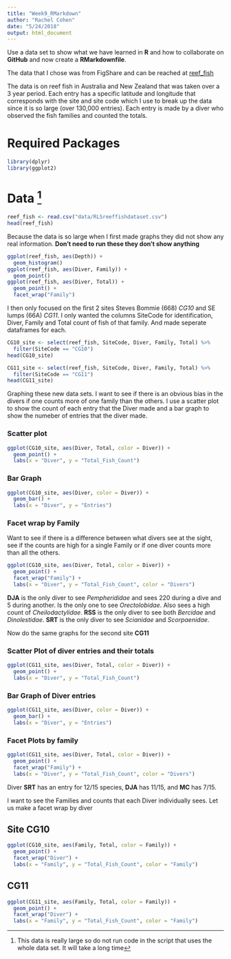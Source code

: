 ```yaml
---
title: "Week9_RMarkdown"
author: "Rachel Cohen"
date: "5/24/2018"
output: html_document
---
```


Use a data set to show what we have learned in **R** and how to collaborate on **GitHub** and now create a **RMarkdownfile**.

The data that I chose was from FigShare and can be reached at [reef_fish](https://figshare.com/articles/RLS_reef_fish_dataset.csv/934320) 

The data is on reef fish in Australia and New Zealand that was taken over a 3 year period. Each entry has a specific latitude and longitude that corresponds with the site and site code which I use to break up the data since it is so large (over 130,000 entries). Each entry is made by a diver who observed the fish families and counted the totals.

# Required Packages

```r
library(dplyr)
library(ggplot2)
```

# Data [^1]
```r
reef_fish <- read.csv("data/RLSreeffishdataset.csv")
head(reef_fish)
```

Because the data is so large when I first made graphs they did not show any real information. 
**Don't need to run these they don't show anything**
```r
ggplot(reef_fish, aes(Depth)) +
  geom_histogram()
ggplot(reef_fish, aes(Diver, Family)) +
  geom_point()
ggplot(reef_fish, aes(Diver, Total)) +
  geom_point() +
  facet_wrap("Family")
```


I then only focused on the first 2 sites Steves Bommie (668) *CG10* and SE lumps (66A) *CG11*. I only wanted the columns SiteCode for identification, Diver, Family and Total count of fish of that family. And made seperate dataframes for each.

```r
CG10_site <- select(reef_fish, SiteCode, Diver, Family, Total) %>% 
  filter(SiteCode == "CG10")
head(CG10_site)

CG11_site <- select(reef_fish, SiteCode, Diver, Family, Total) %>% 
  filter(SiteCode == "CG11")
head(CG11_site)
```

Graphing these new data sets. I want to see if there is an obvious bias in the divers if one counts more of one family than the others. I use a scatter plot to show the count of each entry that the Diver made and a bar graph to show the numeber of entries that the diver made.

### Scatter plot
```r
ggplot(CG10_site, aes(Diver, Total, color = Diver)) + 
  geom_point() +
  labs(x = "Diver", y = "Total_Fish_Count")
```

### Bar Graph
```r
ggplot(CG10_site, aes(Diver, color = Diver)) + 
  geom_bar() +
  labs(x = "Diver", y = "Entries")
```

### Facet wrap by Family
Want to see if there is a difference between what divers see at the sight, see if the counts are high for a single Family or if one diver counts more than all the others.

```r
ggplot(CG10_site, aes(Diver, Total, color = Diver)) + 
  geom_point() +
  facet_wrap("Family") +
  labs(x = "Diver", y = "Total_Fish_Count", color = "Divers")
```
**DJA** is the only diver to see *Pempherididae* and sees 220 during a dive and 5 during another. Is the only one to see *Orectolobidae*. Also sees a high count of *Cheilodactylidae*. **RSS** is the only diver to see both *Bercidae* and *Dinolestidae*. **SRT** is the only diver to see *Scianidae* and *Scorpaenidae*.

Now do the same graphs for the second site **CG11**

### Scatter Plot of diver entries and their totals
```r
ggplot(CG11_site, aes(Diver, Total, color = Diver)) + 
  geom_point() +
  labs(x = "Diver", y = "Total_Fish_Count")
```

### Bar Graph of Diver entries
```r
ggplot(CG11_site, aes(Diver, color = Diver)) + 
  geom_bar() +
  labs(x = "Diver", y = "Entries")
```

### Facet Plots by family
```r
ggplot(CG11_site, aes(Diver, Total, color = Diver)) + 
  geom_point() +
  facet_wrap("Family") +
  labs(x = "Diver", y = "Total_Fish_Count", color = "Divers")
```

Diver **SRT** has an entry for 12/15 species, **DJA** has 11/15, and **MC** has 7/15.

I want to see the Families and counts that each Diver individually sees. Let us make a facet wrap by diver 


## Site CG10
```r
ggplot(CG10_site, aes(Family, Total, color = Family)) + 
  geom_point() +
  facet_wrap("Diver") +
  labs(x = "Family", y = "Total_Fish_Count", color = "Family")
```


## CG11
```r
ggplot(CG11_site, aes(Family, Total, color = Family)) + 
  geom_point() +
  facet_wrap("Diver") +
  labs(x = "Family", y = "Total_Fish_Count", color = "Family")
```


[^1]: This data is really large so do not run code in the script that uses the whole data set. It will take a long time
